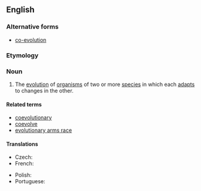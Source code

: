 {{also|co-evolution|coévolution}}
==English==

===Alternative forms===
* [[co-evolution]]

===Etymology===
{{prefix|en|co|evolution}}

===Noun===
{{wikipedia|co-evolution}}
{{en-noun|-|s}}

# {{lb|en|ecology|evolutionary theory}} The [[evolution]] of [[organism]]s of two or more [[species]] in which each [[adapt]]s to changes in the other.

====Related terms====
* [[coevolutionary]]
* [[coevolve]]
* [[evolutionary arms race]]

====Translations====
{{trans-top|evolution featuring mutual adaptation}}
* Czech: {{t|cs|koevoluce|f}}
* French: {{t+|fr|coévolution|f}}
{{trans-mid}}
* Polish: {{t+|pl|koewolucja|f}}
* Portuguese: {{t|pt|coevolução|f}}
{{trans-bottom}}